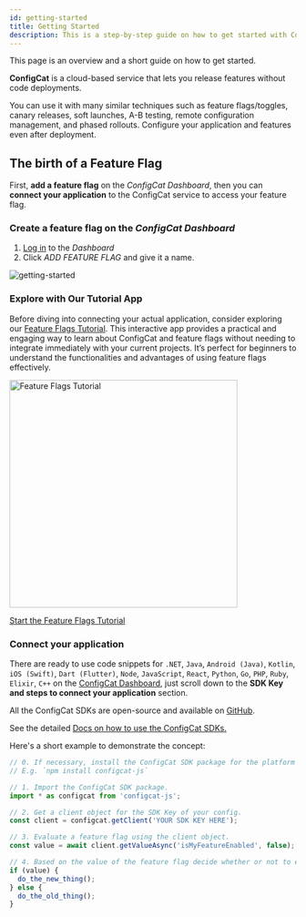 ```yaml
---
id: getting-started
title: Getting Started
description: This is a step-by-step guide on how to get started with ConfigCat feature flags and on how to implement feature flags in an application.
---
```


This page is an overview and a short guide on how to get started.

**ConfigCat** is a cloud-based service that lets you release features without code deployments.

You can use it with many similar techniques such as feature flags/toggles, canary releases, soft launches, A-B testing, remote configuration management, and phased rollouts. Configure your application and features even after deployment.

## The birth of a Feature Flag

First, **add a feature flag** on the _ConfigCat Dashboard_,
then you can **connect your application** to the ConfigCat service to access your feature flag.

### Create a feature flag on the _ConfigCat Dashboard_

1. <a href="https://app.configcat.com/auth/login" target="_blank">Log in</a> to the _Dashboard_
2. Click _ADD FEATURE FLAG_ and give it a name.

<img src="/docs/assets/add-feature-flag.png" alt="getting-started" decoding="async" loading="lazy" />

### Explore with Our Tutorial App
Before diving into connecting your actual application, consider exploring our [Feature Flags Tutorial](https://tutorial.configcat.com/?lm=11). This interactive app 
provides a practical and engaging way to learn about ConfigCat and feature flags without needing to integrate immediately 
with your current projects. It’s perfect for beginners to understand the functionalities and advantages of using feature flags effectively.

<img src="/docs/assets/news/tutorial.png" alt="Feature Flags Tutorial" width="400" decoding="async" loading="lazy" />

[Start the Feature Flags Tutorial](https://tutorial.configcat.com/?lm=12)

### Connect your application

There are ready to use code snippets for `.NET`, `Java`, `Android (Java)`, `Kotlin`, `iOS (Swift)`, `Dart (Flutter)`, `Node`, `JavaScript`, `React`, `Python`, `Go`, `PHP`, `Ruby`, `Elixir`, `C++` on the <a href="https://app.configcat.com" target="_blank">ConfigCat Dashboard</a>, just scroll down to the **SDK Key and steps to connect your application** section.

All the ConfigCat SDKs are open-source and available on <a href="https://github.com/configcat" target="_blank">GitHub</a>.

See the detailed [Docs on how to use the ConfigCat SDKs.](./sdk-reference/overview.mdx)

Here's a short example to demonstrate the concept:

```js
// 0. If necessary, install the ConfigCat SDK package for the platform you use.
// E.g. `npm install configcat-js`

// 1. Import the ConfigCat SDK package.
import * as configcat from 'configcat-js';

// 2. Get a client object for the SDK Key of your config.
const client = configcat.getClient('YOUR SDK KEY HERE');

// 3. Evaluate a feature flag using the client object.
const value = await client.getValueAsync('isMyFeatureEnabled', false);

// 4. Based on the value of the feature flag decide whether or not to enable the related feature.
if (value) {
  do_the_new_thing();
} else {
  do_the_old_thing();
}
```
